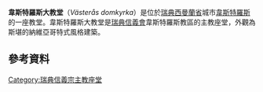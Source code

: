 {{Infobox church
| name                   = Västerås Cathedral
| fullname               = 
| image                  = Västerås-domkyrka2, modified2.jpg
| imagesize              = 
| imagelink              = 
| imagealt               = 
| landscape              = 
| caption                = Västerås Cathedral in May 2005.

| pushpin map            = 
| pushpin label position = 
| pushpin map alt        = 
| pushpin mapsize        = 
| map caption            = 
| latd                   = 
| latm                   = 
| lats                   = 
| latNS                  = 
| longd                  = 
| longm                  = 
| longs                  = 
| longEW                 = 
| coordinates            = {{coord|59|36|45|N|16|32|28|E|region:SE_type:landmark|display=title}}
| osgraw                 = 
| osgridref              = 
| location               = [[韋斯特羅斯|韋斯特羅斯]]
| country                = [[瑞典|瑞典]]

| denomination           = [[瑞典信義會|瑞典信義會]]
| previous denomination  =
| churchmanship          = 
| membership             = 
| attendance             = 
| website                = 

| former name            = 
| bull date              = 
| founded date           = 1271年8月16日<ref name=svenskakyrkan />
| founder                = 
| dedication             = 
| dedicated date         = 
| consecrated date       = 
| cult                   = 
| relics                 = 
| events                 = 
| past bishop            = 
| people                 = 

| status                 = 
| functional status      = 
| heritage designation   = 
| designated date        = 
| architect              = 
| architectural type     = 
| style                  = 
| groundbreaking         = 
| completed date         = 
| construction cost      = 
| closed date            = 
| demolished date        = 

| capacity               = 1,100 (sitting)<ref name=svenskakyrkan />
| length                 = {{convert|93.2|m|ftin|abbr=on}}<ref name=svenskakyrkan />
| width                  = {{convert|34.4|m|ftin|abbr=on}}<ref name=svenskakyrkan />
| width nave             = 
| height                 = {{convert|91.8|m|ftin|abbr=on}}<ref name=svenskakyrkan />
| diameter               = 
| other dimensions       = 
| floor count            = 
| floor area             = 
| dome quantity          = 
| dome height outer      = 
| dome height inner      = 
| dome dia outer         = 
| dome dia inner         = 
| spire quantity         = 
| spire height           = 
| materials              = 

| parish                 = 
| deanery                = 
| archdeaconry           = 
| episcopalarea          = 
| archdiocese            = 
| metropolis             = 
| diocese                = [[韋斯特羅斯教區|韋斯特羅斯教區]]
| province               = 
| presbytery             = 
| synod                  = 
| circuit                = 
| district               = 
| division               = 
| subdivision            = 

| archbishop             = 
| bishop                 = [[Thomas_Söderberg|Thomas Söderberg]]
| dean                   = 
| subdean                = 
| provost                = 
| provost-rector         = 
| viceprovost            = 
| canon                  = 
| canonpastor            = 
| precentor              = 
| archdeacon             = 
| prebendary             = 
| rector                 = 
| vicar                  = 
| curate                 = 
| priestincharge         = 
| priest                 = 
| asstpriest             = 
| minister               = 
| assistant              = 
| honpriest              = 
| deacon                 = 
| deaconness             = 
| seniorpastor           = 
| pastor                 = 
| abbot                  = 
| chaplain               = 

| reader                 = 
| organistdom            = 
| director               = 
| organist               = 
| organscholar           = 
| chapterclerk           = 
| laychapter             = 
| warden                 = 
| businessmgr            = 
| liturgycoord           = 
| reledu                 = 
| rcia                   = 
| youthmin               = 
| flowerguild            = 
| musicgroup             = 
| parishadmin            = 
| serversguild           = 

| logo                   = 
| logosize               = 
| logolink               = 
| logoalt                = 
}}
'''韋斯特羅斯大教堂'''（''Västerås domkyrka''）是位於[[瑞典|瑞典]][[西曼蘭省|西曼蘭省]]城市[[韋斯特羅斯|韋斯特羅斯]]的一座教堂。韋斯特羅斯大教堂是[[瑞典信義會|瑞典信義會]]韋斯特羅斯教區的主教座堂，外觀為斯堪的納維亞哥特式風格建築。
==參考資料==
{{Commons category|Västerås domkyrka}}
{{reflist|refs=
<ref name=svenskakyrkan>{{cite web |url=http://www.svenskakyrkan.se/default.aspx?id=661320 |title=Västerås domkyrka |publisher=[[Church_of_Sweden|Church of Sweden]] |language=sv |archiveurl=https://www.webcitation.org/61ESIZOhe?url=http://www.svenskakyrkan.se/default.aspx?id=661320 |archivedate=2011-08-26 |deadurl=yes |accessdate=26 August 2011 }}</ref>
}}
[[Category:瑞典信義宗主教座堂|Category:瑞典信義宗主教座堂]]